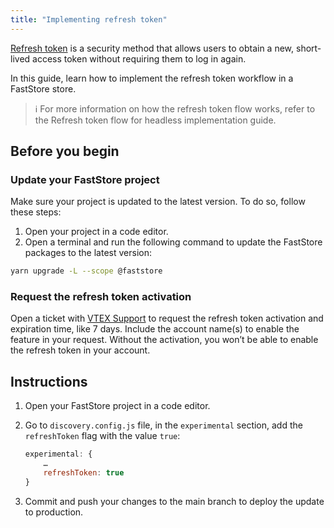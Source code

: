 ```yaml
---
title: "Implementing refresh token"
---
```


[Refresh token](https://developers.vtex.com/docs/guides/refresh-token-flow-for-headless-implementations) is a security method that allows users to obtain a new, short-lived access token without requiring them to log in again.

In this guide, learn how to implement the refresh token workflow in a FastStore store.

> ℹ️ For more information on how the refresh token flow works, refer to the Refresh token flow for headless implementation guide.

## Before you begin

<Steps>

### Update your FastStore project

Make sure your project is updated to the latest version. To do so, follow these steps:

1. Open your project in a code editor.
2. Open a terminal and run the following command to update the FastStore packages to the latest version:

```bash
yarn upgrade -L --scope @faststore
```

### Request the refresh token activation

Open a ticket with [VTEX Support](https://help.vtex.com/en/support) to request the refresh token activation and expiration time, like 7 days. Include the account name(s) to enable the feature in your request. Without the activation, you won’t be able to enable the refresh token in your account.

</Steps>

## Instructions

1. Open your FastStore project in a code editor.
2. Go to `discovery.config.js` file,  in the `experimental` section, add the `refreshToken` flag with the value `true`:


    ```js discovery.config.js
    experimental: {
        …
        refreshToken: true
    }
    ```

3. Commit and push your changes to the main branch to deploy the update to production.
